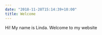 ---
date: "2018-11-28T15:14:39+10:00"
title: Welcome
---

Hi! My name is Linda. Welcome to my website